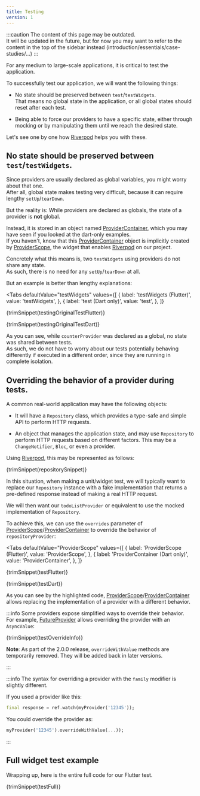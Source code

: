 ```yaml
---
title: Testing
version: 1
---
```



:::caution
The content of this page may be outdated.  
It will be updated in the future, but for now you may want to refer to the content
in the top of the sidebar instead (introduction/essentials/case-studies/...)
:::

For any medium to large-scale applications, it is critical to test the application.

To successfully test our application, we will want the following things:

- No state should be preserved between `test`/`testWidgets`.  
  That means no global state in the application, or all global states should reset after each test.

- Being able to force our providers to have a specific state, either through
  mocking or by manipulating them until we reach the desired state.

Let's see one by one how [Riverpod] helps you with these.

## No state should be preserved between `test`/`testWidgets`.

Since providers are usually declared as global variables, you might worry about
that one.  
After all, global state makes testing very difficult, because it can require
lengthy `setUp`/`tearDown`.

But the reality is: While providers are declared as globals, the state of a provider
is **not** global.

Instead, it is stored in an object named [ProviderContainer], which you may have
seen if you looked at the dart-only examples.  
If you haven't, know that this [ProviderContainer] object is implicitly created
by [ProviderScope], the widget that enables [Riverpod] on our project.

Concretely what this means is, two `testWidgets` using providers do not share
any state.  
As such, there is no need for any `setUp`/`tearDown` at all.

But an example is better than lengthy explanations:

<Tabs
  defaultValue="testWidgets"
  values={[
    { label: 'testWidgets (Flutter)', value: 'testWidgets', },
    { label: 'test (Dart only)', value: 'test', },
  ]}
>
<TabItem value="testWidgets">

<CodeBlock>{trimSnippet(testingOriginalTestFlutter)}</CodeBlock>

</TabItem>
<TabItem value="test">

<CodeBlock>{trimSnippet(testingOriginalTestDart)}</CodeBlock>

</TabItem>
</Tabs>

As you can see, while `counterProvider` was declared as a global, no state was
shared between tests.  
As such, we do not have to worry about our tests potentially behaving differently
if executed in a different order, since they are running in complete isolation.

## Overriding the behavior of a provider during tests.

A common real-world application may have the following objects:

- It will have a `Repository` class, which provides a type-safe and simple API
  to perform HTTP requests.

- An object that manages the application state, and may use `Repository` to perform
  HTTP requests based on different factors.
  This may be a `ChangeNotifier`, `Bloc`, or even a provider.

Using [Riverpod], this may be represented as follows:

<CodeBlock>{trimSnippet(repositorySnippet)}</CodeBlock>

In this situation, when making a unit/widget test, we will typically want to
replace our `Repository` instance with a fake implementation that returns
a pre-defined response instead of making a real HTTP request.

We will then want our `todoListProvider` or equivalent to use the mocked implementation
of `Repository`.

To achieve this, we can use the `overrides` parameter of [ProviderScope]/[ProviderContainer]
to override the behavior of `repositoryProvider`:

<Tabs
  defaultValue="ProviderScope"
  values={[
    { label: 'ProviderScope (Flutter)', value: 'ProviderScope', },
    { label: 'ProviderContainer (Dart only)', value: 'ProviderContainer', },
  ]}
>
<TabItem value="ProviderScope">

<CodeBlock>{trimSnippet(testFlutter)}</CodeBlock>

</TabItem>
<TabItem value="ProviderContainer">

<CodeBlock>{trimSnippet(testDart)}</CodeBlock>

</TabItem>
</Tabs>

As you can see by the highlighted code, [ProviderScope]/[ProviderContainer]
allows replacing the implementation of a provider with a different behavior.

:::info
Some providers expose simplified ways to override their behavior.  
For example, [FutureProvider] allows overriding the provider with an `AsyncValue`:

<CodeBlock>{trimSnippet(testOverrideInfo)}</CodeBlock>

**Note**: As part of the 2.0.0 release, `overrideWithValue` methods are temporarily
removed. They will be added back in later versions.

:::

:::info
The syntax for overriding a provider with the `family` modifier is slightly different.

If you used a provider like this:

```dart
final response = ref.watch(myProvider('12345'));
```

You could override the provider as:

```dart
myProvider('12345').overrideWithValue(...));
```

:::

## Full widget test example

Wrapping up, here is the entire full code for our Flutter test.

<CodeBlock>{trimSnippet(testFull)}</CodeBlock>

[riverpod]: https://github.com/rrousselgit/riverpod
[providerscope]: https://pub.dev/documentation/flutter_riverpod/latest/flutter_riverpod/ProviderScope-class.html
[providercontainer]: https://pub.dev/documentation/riverpod/latest/riverpod/ProviderContainer-class.html
[futureprovider]: ../providers/future_provider
[zone]: https://api.flutter.dev/flutter/dart-async/Zone-class.html
